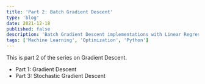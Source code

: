 ```yaml
---
title: 'Part 2: Batch Gradient Descent'
type: 'blog'
date: 2021-12-18
published: false
description: 'Batch Gradient Descent implementations with Linear Regression'
tags: ['Machine Learning', 'Optimization', 'Python']
---
```



This is part 2 of the series on Gradient Descent.

- <Link to="/blog/part-1-gradient-descent">Part 1: Gradient Descent</Link>
- <Link to="/blog/part-3-stochastic-gradient-descent">Part 3: Stochastic Gradient Descent</Link>
